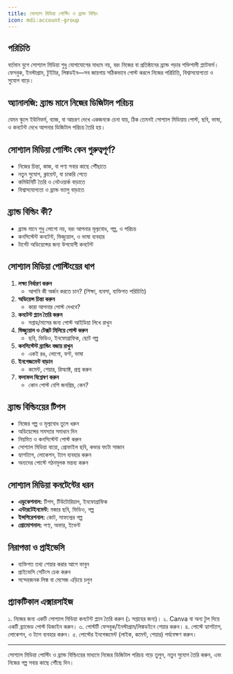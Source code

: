 ```yaml
---
title: সোশ্যাল মিডিয়া পোস্টিং ও ব্র্যান্ড বিল্ডিং
icon: mdi:account-group
---
```


## পরিচিতি

বর্তমান যুগে সোশ্যাল মিডিয়া শুধু যোগাযোগের মাধ্যম নয়, বরং নিজের বা প্রতিষ্ঠানের ব্র্যান্ড গড়ার শক্তিশালী প্ল্যাটফর্ম। ফেসবুক, ইনস্টাগ্রাম, টুইটার, লিঙ্কডইন—সব জায়গায় সঠিকভাবে পোস্ট করলে নিজের পরিচিতি, বিশ্বাসযোগ্যতা ও সুযোগ বাড়ে।

## অ্যানালজি: ব্র্যান্ড মানে নিজের ডিজিটাল পরিচয়

যেমন স্কুলে ইউনিফর্ম, ব্যাজ, বা আচরণ দেখে একজনকে চেনা যায়, ঠিক তেমনই সোশ্যাল মিডিয়ায় পোস্ট, ছবি, ভাষা, ও কনটেন্ট দেখে আপনার ডিজিটাল পরিচয় তৈরি হয়।

## সোশ্যাল মিডিয়া পোস্টিং কেন গুরুত্বপূর্ণ?
- নিজের চিন্তা, কাজ, বা পণ্য সবার কাছে পৌঁছাতে
- নতুন সুযোগ, ক্লায়েন্ট, বা চাকরি পেতে
- কমিউনিটি তৈরি ও নেটওয়ার্ক বাড়াতে
- বিশ্বাসযোগ্যতা ও ব্র্যান্ড ভ্যালু বাড়াতে

## ব্র্যান্ড বিল্ডিং কী?
- ব্র্যান্ড মানে শুধু লোগো নয়, বরং আপনার মূল্যবোধ, গল্প, ও পরিচয়
- কনসিস্টেন্ট কনটেন্ট, ভিজ্যুয়াল, ও ভাষা ব্যবহার
- টার্গেট অডিয়েন্সের জন্য উপযোগী কনটেন্ট

## সোশ্যাল মিডিয়া পোস্টিংয়ের ধাপ

1. **লক্ষ্য নির্ধারণ করুন**
   - আপনি কী অর্জন করতে চান? (শিক্ষা, ব্যবসা, ব্যক্তিগত পরিচিতি)
2. **অডিয়েন্স চিন্তা করুন**
   - কারা আপনার পোস্ট দেখবে?
3. **কনটেন্ট প্ল্যান তৈরি করুন**
   - সপ্তাহ/মাসের জন্য পোস্ট আইডিয়া লিখে রাখুন
4. **ভিজ্যুয়াল ও টেক্সট মিলিয়ে পোস্ট করুন**
   - ছবি, ভিডিও, ইনফোগ্রাফিক, ছোট গল্প
5. **কনসিস্টেন্ট ব্র্যান্ডিং বজায় রাখুন**
   - একই রঙ, লোগো, ফন্ট, ভাষা
6. **ইনগেজমেন্ট বাড়ান**
   - কমেন্ট, শেয়ার, রিঅ্যাক্ট, প্রশ্ন করুন
7. **ফলাফল বিশ্লেষণ করুন**
   - কোন পোস্ট বেশি জনপ্রিয়, কেন?

## ব্র্যান্ড বিল্ডিংয়ের টিপস
- নিজের গল্প ও মূল্যবোধ তুলে ধরুন
- অডিয়েন্সের সমস্যার সমাধান দিন
- নিয়মিত ও কনসিস্টেন্ট পোস্ট করুন
- সোশ্যাল মিডিয়া বায়ো, প্রোফাইল ছবি, কভার ফটো সাজান
- হ্যাশট্যাগ, লোকেশন, ট্যাগ ব্যবহার করুন
- অন্যদের পোস্টে গঠনমূলক মন্তব্য করুন

## সোশ্যাল মিডিয়া কনটেন্টের ধরন
- **এডুকেশনাল:** টিপস, টিউটোরিয়াল, ইনফোগ্রাফিক
- **এন্টারটেইনমেন্ট:** মজার ছবি, ভিডিও, গল্প
- **ইন্সপিরেশনাল:** কোট, সাফল্যের গল্প
- **প্রোমোশনাল:** পণ্য, অফার, ইভেন্ট

## নিরাপত্তা ও প্রাইভেসি
- ব্যক্তিগত তথ্য শেয়ার করার আগে ভাবুন
- প্রাইভেসি সেটিংস চেক করুন
- সন্দেহজনক লিঙ্ক বা মেসেজ এড়িয়ে চলুন

## প্র্যাকটিকাল এক্সারসাইজ

১. নিজের জন্য একটি সোশ্যাল মিডিয়া কনটেন্ট প্ল্যান তৈরি করুন (১ সপ্তাহের জন্য)।
২. Canva বা অন্য টুল দিয়ে একটি ব্র্যান্ডেড পোস্ট ডিজাইন করুন।
৩. পোস্টটি ফেসবুক/ইনস্টাগ্রাম/লিঙ্কডইনে শেয়ার করুন।
৪. পোস্টে হ্যাশট্যাগ, লোকেশন, ও ট্যাগ ব্যবহার করুন।
৫. পোস্টের ইনগেজমেন্ট (লাইক, কমেন্ট, শেয়ার) পর্যবেক্ষণ করুন।

---

সোশ্যাল মিডিয়া পোস্টিং ও ব্র্যান্ড বিল্ডিংয়ের মাধ্যমে নিজের ডিজিটাল পরিচয় গড়ে তুলুন, নতুন সুযোগ তৈরি করুন, এবং নিজের গল্প সবার কাছে পৌঁছে দিন।
